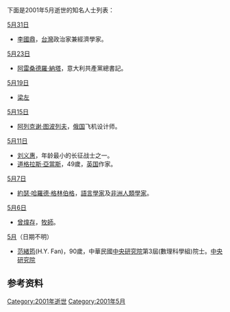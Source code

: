 <noinclude>{{MonthTOC|2001年|逝世人物列表}}

下面是2001年5月逝世的知名人士列表：
</noinclude>

;[[5月31日|5月31日]]
*[[李國鼎|李國鼎]]，[[台灣|台灣]]政治家兼經濟學家。

;[[5月23日|5月23日]]
*[[阿雷桑德羅·納塔|阿雷桑德羅·納塔]]，意大利共產黨總書記。

;[[5月19日|5月19日]]
*[[梁左|梁左]]

;[[5月15日|5月15日]]
*[[阿列克谢·图波列夫|阿列克谢·图波列夫]]，[[俄国|俄国]]飞机设计师。

;[[5月11日|5月11日]]
*[[刘义惠|刘义惠]]，年龄最小的长征战士之一。
*[[道格拉斯·亞當斯|道格拉斯·亞當斯]]，49歲，[[英国|英国]]作家。

;[[5月7日|5月7日]]
*[[約瑟·哈羅德·格林伯格|約瑟·哈羅德·格林伯格]]，[[語言學家|語言學家]]及[[非洲|非洲]][[人類學家|人類學家]]。

;[[5月6日|5月6日]]
*[[曾煒存|曾煒存]]，[[牧師|牧師]]。

;[[5月|5月]]（日期不明）
* [[范緒筠|范緒筠]](H.Y. Fan)，90歲，中華民國[[中央研究院|中央研究院]]第3屆(數理科學組)院士。[https://academicians.sinica.edu.tw/index.php?func=1-D 中央研究院]{{Wayback|url=https://academicians.sinica.edu.tw/index.php?func=1-D |date=20161102125806 }}

== 参考资料 ==
{{reflist}}

{{各年各月份逝世人物}}

[[Category:2001年逝世|Category:2001年逝世]]
[[Category:2001年5月|Category:2001年5月]]